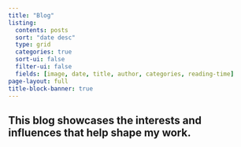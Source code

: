 ```yaml
---
title: "Blog"
listing:
  contents: posts
  sort: "date desc"
  type: grid
  categories: true
  sort-ui: false
  filter-ui: false
  fields: [image, date, title, author, categories, reading-time]
page-layout: full
title-block-banner: true
---
```


## This blog showcases the interests and influences that help shape my work.  
